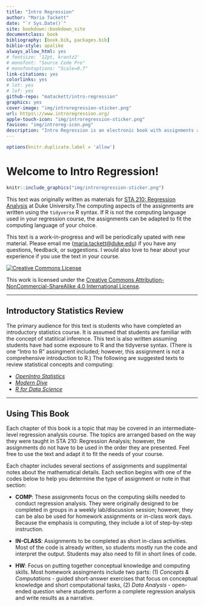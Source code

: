 ```yaml
--- 
title: "Intro Regression"
author: "Maria Tackett"
date: "`r Sys.Date()`"
site: bookdown::bookdown_site
documentclass: book
bibliography: [book.bib, packages.bib]
biblio-style: apalike
always_allow_html: yes
# fontsize: '12pt, krantz2'
# monofont: "Source Code Pro"
# monofontoptions: "Scale=0.7"
link-citations: yes
colorlinks: yes
# lot: yes
# lof: yes
github-repo: "matackett/intro-regression"
graphics: yes
cover-image: "img/introregression-sticker.png"
url: https\://www.introregression.org/
apple-touch-icon: "img/introregression-sticker.png"
favicon: "img/introreg-icon.png"
description: "Intro Regression is an electronic book with assignments and in-class activities to help students apply concepts in an intermediate-level regression analysis course. The primary focus of this text is application and computing; there are also supplemental math notes for some topics."
---
```


```r
options(knitr.duplicate.label = 'allow')
```

# Welcome to Intro Regression!

```r
knitr::include_graphics("img/introregression-sticker.png")
```

This text was originally written as materials  for [STA 210: Regression Analysis](https://www2.stat.duke.edu/courses/Spring19/sta210.001/) at Duke University.The computing aspects of the assignments are written using the `tidyverse` R syntax. If R is not the computing language used in your regression course, the assignments can be adapted to fit the computing language of your choice. 

This text is a work-in-progress and will be periodically upated with new material. Please email me (<a href="mailto:maria.tackett@duke.edu">maria.tackett@duke.edu</a>) if you have any questions, feedback, or suggestions. I would also love to hear about your experience if you use the text in your course.

<a rel="license" href="http://creativecommons.org/licenses/by-nc-sa/4.0/"><img alt="Creative Commons License" style="border-width:0" src="https://i.creativecommons.org/l/by-nc-sa/4.0/88x31.png" /></a><br />

This work is licensed under the [Creative Commons Attribution-NonCommercial-ShareAlike 4.0 International License](http://creativecommons.org/licenses/by-nc-sa/4.0/).

***

## Introductory Statistics Review

The primary audience for this text is students who have completed an introductory statistics course. It is assumed that students are familiar with the concept of statitical inference. This text is also written assuming students have had some exposure to R and the tidyverse syntax. (There is one "Intro to R" assingment included; however, this assignment is not a comprehensive introduction to R.) The following are suggested texts to review statistical concepts and computing: 

- [*OpenIntro Statistics*](https://www.openintro.org/index.php)
- [*Modern Dive*](https://moderndive.com/)
- [*R for Data Science*](https://r4ds.had.co.nz/)

***

## Using This Book 

Each chapter of this book is a topic that may be covered in an intermediate-level regression analysis course. The topics are arranged based on the way they were taught in STA 210: Regression Analysis; however, the assignments do not have to be used in the order they are presented. Feel free to use the text and adapt it to fit the needs of your course. 

Each chapter includes several sections of assignments and supplmental notes about the mathematical details. Each section begins with one of the codes below to help you determine the type of assignment or note in that section: 

- **COMP**: These assignments focus on the computing skills needed to conduct regression analysis. They were originally designed to be completed in groups in a weekly lab/discussion session; however, they can be also be used for homework assignments or in-class work days. Because the emphasis is computing, they include a lot of step-by-step instruction. 

- **IN-CLASS**: Assignments to be completed as short in-class activities. Most of the code is already written, so students mostly run the code and interpret the output. Students may also need to fill in short lines of code. 

- **HW**: Focus on putting together conceptual knowledge and computing skills. Most homework assingments include two parts: (1) *Concepts & Computations* - guided short-answer exercises that focus on conceptual knowledge and short computational tasks, (2) *Data Analysis* - open-ended question where students perform a complete regression analysis and write results as a narrative. 


